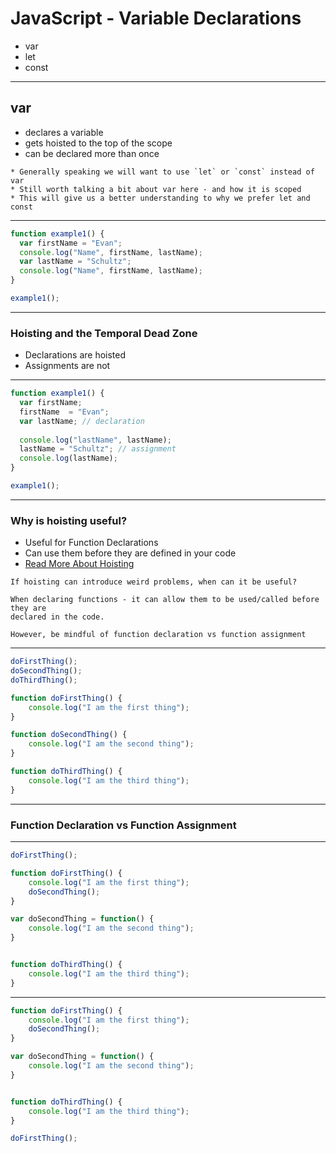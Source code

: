 

# JavaScript - Variable Declarations

- var 
- let 
- const 

---

## var 

- declares a variable 
- gets hoisted to the top of the scope
- can be declared more than once

```notes
* Generally speaking we will want to use `let` or `const` instead of var
* Still worth talking a bit about var here - and how it is scoped 
* This will give us a better understanding to why we prefer let and const
```
---

```javascript Variable Declaration
function example1() {
  var firstName = "Evan";
  console.log("Name", firstName, lastName);
  var lastName = "Schultz";
  console.log("Name", firstName, lastName);
}

example1();
```
---

### Hoisting and the Temporal Dead Zone

- Declarations are hoisted 
- Assignments are not 

---

```javascript Previous example is equivalent to
function example1() {
  var firstName;
  firstName  = "Evan";
  var lastName; // declaration
  
  console.log("lastName", lastName);
  lastName = "Schultz"; // assignment
  console.log(lastName);
}

example1();
```

---

### Why is hoisting useful?

- Useful for Function Declarations
- Can use them before they are defined in your code
- [Read More About Hoisting](https://developer.mozilla.org/en-US/docs/Glossary/Hoisting)

```notes
If hoisting can introduce weird problems, when can it be useful?

When declaring functions - it can allow them to be used/called before they are
declared in the code. 

However, be mindful of function declaration vs function assignment
```
---

```javascript Function Declaration
doFirstThing();
doSecondThing();
doThirdThing();

function doFirstThing() {
    console.log("I am the first thing");
}

function doSecondThing() {
    console.log("I am the second thing");
}

function doThirdThing() {
    console.log("I am the third thing");
}
```

---

### Function Declaration vs Function Assignment

---

```javascript Will this work?
doFirstThing();

function doFirstThing() {
    console.log("I am the first thing");
    doSecondThing();
}

var doSecondThing = function() {
    console.log("I am the second thing");
}


function doThirdThing() {
    console.log("I am the third thing");
}
```

---


```javascript Why does this work?
function doFirstThing() {
    console.log("I am the first thing");
    doSecondThing();
}

var doSecondThing = function() {
    console.log("I am the second thing");
}


function doThirdThing() {
    console.log("I am the third thing");
}

doFirstThing();
```

